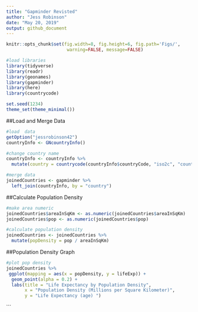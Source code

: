 ```yaml
---
title: "Gapminder Revisted"
author: "Jess Robinson"
date: "May 20, 2019"
output: github_document
---
```


```r
knitr::opts_chunk$set(fig.width=8, fig.height=6, fig.path='Figs/',
                       warning=FALSE, message=FALSE)
```

```r
#load libraries
library(tidyverse)
library(readr)
library(geonames)
library(gapminder)
library(here)
library(countrycode)

set.seed(1234)
theme_set(theme_minimal())
```

##Load and Merge Data 
```r
#load  data
getOption("jessrobinson42")
countryInfo <- GNcountryInfo()

#change country name
countryInfo <- countryInfo %>%
  mutate(country = countrycode(countryInfo$countryCode, "iso2c", "country.name"))

#merge data
joinedCountries <- gapminder %>%
  left_join(countryInfo, by = "country")
```

##Calculate Population Density
```r
#make area numeric
joinedCountries$areaInSqKm <- as.numeric(joinedCountries$areaInSqKm)
joinedCountries$pop <- as.numeric(joinedCountries$pop)

#calculate population density
joinedCountries <- joinedCountries %>%
  mutate(popDensity = pop / areaInSqKm)
```

##Population Density Graph
```r
#plot pop density
joinedCountries %>%
 ggplot(mapping = aes(x = popDensity, y = lifeExp)) +
  geom_point(alpha = 0.2) + 
  labs(title = "Life Expectancy by Population Density",
       x = "Population Density (Millions per Square Kilometer)",
       y = "Life Expectancy (age) ")
```
```